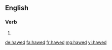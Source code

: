 ==English==

===Verb===
{{head|en}}

# {{en-past of|haw}}

[[de:hawed]]
[[fa:hawed]]
[[fr:hawed]]
[[mg:hawed]]
[[vi:hawed]]